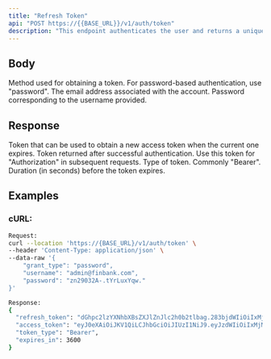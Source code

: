 ```yaml
---
title: "Refresh Token"
api: "POST https://{{BASE_URL}}/v1/auth/token"
description: "This endpoint authenticates the user and returns a unique token for subsequent requests."
---
```


## Body

<ParamField body="grant_type" type="string" required>
  Method used for obtaining a token. For password-based authentication, use "password".
</ParamField>

<ParamField body="username" type="string" required>
  The email address associated with the account.
</ParamField>

<ParamField body="password" type="string" required>
  Password corresponding to the username provided.
</ParamField>

## Response

<ResponseField name="refresh_token" type="string" required>
  Token that can be used to obtain a new access token when the current one expires.
</ResponseField>

<ResponseField name="access_token" type="string" required>
  Token returned after successful authentication. Use this token for "Authorization" in subsequent requests.
</ResponseField>

<ResponseField name="token_type" type="string">
  Type of token. Commonly "Bearer".
</ResponseField>

<ResponseField name="expires_in" type="number">
  Duration (in seconds) before the token expires.
</ResponseField>

## Examples

### cURL:

```bash
Request:
curl --location 'https://{BASE_URL}/v1/auth/token' \
--header 'Content-Type: application/json' \
--data-raw '{
    "grant_type": "password",
    "username": "admin@finbank.com",
    "password": "zn29032A-.tYrLuxYqw."
}'

Response:
{
  "refresh_token": "dGhpc2lzYXNhbXBsZXJlZnJlc2h0b2tlbag.283bjdWIiOiIxMjM0NTY3ODkwIiwibmFtZSI6IkpvaG4gRG9lIiwiaWF0IjoxNTE2MjM5MDIyfQ.2j21nKxwRJSMeKKF2QT4fwpMeJf36POk6yJV_adQc2",
  "access_token": "eyJ0eXAiOiJKV1QiLCJhbGciOiJIUzI1NiJ9.eyJzdWIiOiIxMjM0NTY3ODkwIiwibmFtZSI6IkpvaG4gRG9lIiwiaWF0IjoxNTE2MjM5MDIyfQ.SflKxwRJSMeKKF2QT4fwpMeJf36POk6yJV_adQssw5c",
  "token_type": "Bearer",
  "expires_in": 3600
}